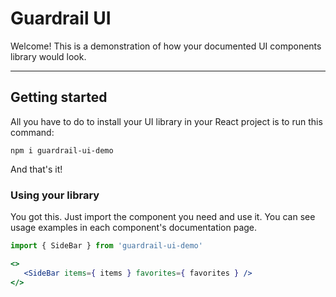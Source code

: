# Guardrail UI

Welcome! This is a demonstration of how your documented UI components library would look.



---

## Getting started
All you have to do to install your UI library in your React project is to run this command:

```
npm i guardrail-ui-demo
```

And that's it!

### Using your library

You got this. Just import the component you need and use it. You can see usage examples in each component's documentation page.

```jsx
import { SideBar } from 'guardrail-ui-demo'

<>
   <SideBar items={ items } favorites={ favorites } />
</>
```
